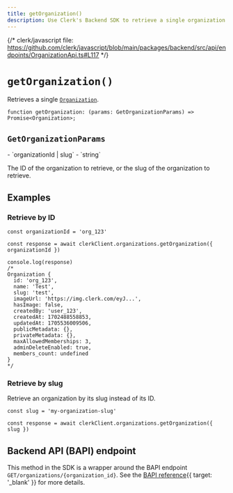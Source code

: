 ```yaml
---
title: getOrganization()
description: Use Clerk's Backend SDK to retrieve a single organization.
---
```


{/* clerk/javascript file: https://github.com/clerk/javascript/blob/main/packages/backend/src/api/endpoints/OrganizationApi.ts#L117 */}

# `getOrganization()`

Retrieves a single [`Organization`](/docs/references/backend/types/backend-organization).

```tsx {{ prettier: false }}
function getOrganization: (params: GetOrganizationParams) => Promise<Organization>;
```

## `GetOrganizationParams`

<Properties>
  - `organizationId | slug`
  - `string`

  The ID of the organization to retrieve, or the slug of the organization to retrieve.
</Properties>

## Examples

### Retrieve by ID

```tsx
const organizationId = 'org_123'

const response = await clerkClient.organizations.getOrganization({ organizationId })

console.log(response)
/*
Organization {
  id: 'org_123',
  name: 'Test',
  slug: 'test',
  imageUrl: 'https://img.clerk.com/eyJ...',
  hasImage: false,
  createdBy: 'user_123',
  createdAt: 1702488558853,
  updatedAt: 1705536009506,
  publicMetadata: {},
  privateMetadata: {},
  maxAllowedMemberships: 3,
  adminDeleteEnabled: true,
  members_count: undefined
}
*/
```

### Retrieve by slug

Retrieve an organization by its slug instead of its ID.

```tsx
const slug = 'my-organization-slug'

const response = await clerkClient.organizations.getOrganization({ slug })
```

## Backend API (BAPI) endpoint

This method in the SDK is a wrapper around the BAPI endpoint `GET/organizations/{organization_id}`. See the [BAPI reference](/docs/reference/backend-api/tag/Organizations#operation/GetOrganization){{ target: '_blank' }} for more details.
